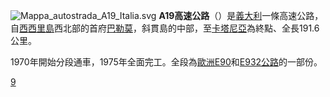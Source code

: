 [[File:Mappa_autostrada_A19_Italia.svg|right]]
'''A19高速公路'''（{{lang-it|Autostrada A19}}）是[[義大利|義大利]]一條高速公路，自[[西西里島|西西里島]]西北部的首府[[巴勒莫|巴勒莫]]，斜貫島的中部，至[[卡塔尼亞|卡塔尼亞]]為終點、全長191.6公里。

1970年開始分段通車，1975年全面完工。全段為[[歐洲E90公路|歐洲E90]]和[[歐洲E932公路|E932公路]]的一部份。

[[Category:義大利高速公路|9]]

{{意大利高速公路}}